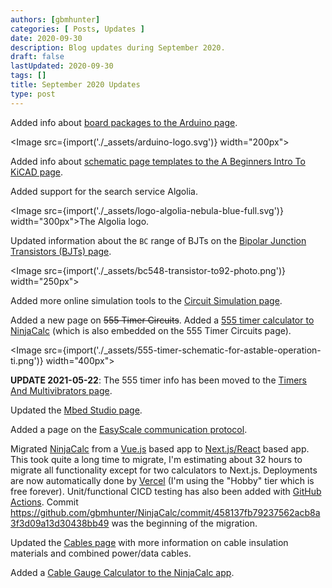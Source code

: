 ```yaml
---
authors: [gbmhunter]
categories: [ Posts, Updates ]
date: 2020-09-30
description: Blog updates during September 2020.
draft: false
lastUpdated: 2020-09-30
tags: []
title: September 2020 Updates
type: post
---
```



Added info about [board packages to the Arduino page](/programming/microcontrollers/arduino).

<Image src={import('./_assets/arduino-logo.svg')} width="200px"></Image>

Added info about [schematic page templates to the A Beginners Intro To KiCAD page](/electronics/general/kicad/kicad-tips-and-tricks).

Added support for the search service Algolia.

<Image src={import('./_assets/logo-algolia-nebula-blue-full.svg')} width="300px">The Algolia logo.</Image>

Updated information about the `BC` range of BJTs on the [Bipolar Junction Transistors (BJTs) page](/electronics/components/transistors/bipolar-junction-transistors-bjts).

<Image src={import('./_assets/bc548-transistor-to92-photo.png')} width="250px"></Image>

Added more online simulation tools to the [Circuit Simulation page](/electronics/general/circuit-simulation).

Added a new page on ~~555 Timer Circuits~~. Added a [555 timer calculator to NinjaCalc](https://ninjacalc.mbedded.ninja/calculators/electronics/ics/555-timer-astable-rt-rb-c) (which is also embedded on the 555 Timer Circuits page).

<Image src={import('./_assets/555-timer-schematic-for-astable-operation-ti.png')} width="400px"></Image>
    
**UPDATE 2021-05-22**: The 555 timer info has been moved to the [Timers And Multivibrators page](/electronics/components/timers-and-multivibrators).

Updated the [Mbed Studio page](/programming/integrated-development-environments-ides/mbed-studio).

Added a page on the [EasyScale communication protocol](/electronics/communication-protocols/easyscale-protocol).

Migrated [NinjaCalc](https://ninjacalc.mbedded.ninja/calculators/electronics/ics/555-timer-astable-rt-rb-c) from a [Vue.js](https://vuejs.org/) based app to [Next.js/React](https://nextjs.org/) based app. This took quite a long time to migrate, I'm estimating about 32 hours to migrate all functionality except for two calculators to Next.js. Deployments are now automatically done by [Vercel](https://vercel.com/) (I'm using the "Hobby" tier which is free forever). Unit/functional CICD testing has also been added with [GitHub Actions](https://github.com/features/actions). Commit https://github.com/gbmhunter/NinjaCalc/commit/458137fb79237562acb8a3f3d09a13d30438bb49 was the beginning of the migration.

Updated the [Cables page](/electronics/components/cables) with more information on cable insulation materials and combined power/data cables.

Added a [Cable Gauge Calculator to the NinjaCalc app](https://ninjacalc.mbedded.ninja/calculators/electronics/cabling/wire-gauge-calculator).
